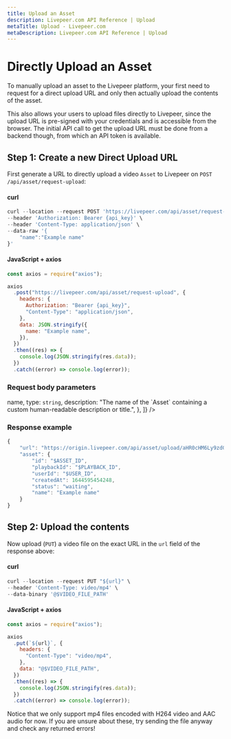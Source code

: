 ```yaml
---
title: Upload an Asset
description: Livepeer.com API Reference | Upload
metaTitle: Upload - Livepeer.com
metaDescription: Livepeer.com API Reference | Upload
---
```


# Directly Upload an Asset

To manually upload an asset to the Livepeer platform, your first need to request
for a direct upload URL and only then actually upload the contents of the asset.

This also allows your users to upload files directly to Livepeer, since the
upload URL is pre-signed with your credentials and is accessible from the
browser. The initial API call to get the upload URL must be done from a backend
though, from which an API token is available.

## Step 1: Create a new Direct Upload URL

First generate a URL to directly upload a video `Asset` to Livepeer on
`POST /api/asset/request-upload`:

#### curl

```jsx
curl --location --request POST 'https://livepeer.com/api/asset/request-upload' \
--header 'Authorization: Bearer {api_key}' \
--header 'Content-Type: application/json' \
--data-raw '{
    "name":"Example name"
}'
```

#### JavaScript + axios

```javascript
const axios = require("axios");

axios
  .post("https://livepeer.com/api/asset/request-upload", {
    headers: {
      Authorization: "Bearer {api_key}",
      "Content-Type": "application/json",
    },
    data: JSON.stringify({
      name: "Example name",
    }),
  })
  .then((res) => {
    console.log(JSON.stringify(res.data));
  })
  .catch((error) => console.log(error));
```

### Request body parameters

<Table
  data={[
    {
      parameter: <code>name</code>,
      type: <code>string</code>,
      description:
        "The name of the `Asset` containing a custom human-readable description or title.",
    },
  ]}
/>

### Response example

```jsx
{
    "url": "https://origin.livepeer.com/api/asset/upload/aHR0cHM6Ly9zdG9yYWdlLmdvb2dsZWFwaXMuY29tL2xwLW55Yy12b2QtbW9uc3Rlci9kaXJlY3RVcGxvYWQvNjI3OHQyZWlrY2JqZXUxNC9zb3VyY2U%2F...",
    "asset": {
        "id": "$ASSET_ID",
        "playbackId": "$PLAYBACK_ID",
        "userId": "$USER_ID",
        "createdAt": 1644595454248,
        "status": "waiting",
        "name": "Example name"
    }
}
```

## Step 2: Upload the contents

Now upload (`PUT`) a video file on the exact URL in the `url` field of the
response above:

#### curl

```jsx
curl --location --request PUT "${url}" \
--header 'Content-Type: video/mp4' \
--data-binary '@$VIDEO_FILE_PATH'
```

#### JavaScript + axios

```javascript
const axios = require("axios");

axios
  .put(`${url}`, {
    headers: {
      "Content-Type": "video/mp4",
    },
    data: "@$VIDEO_FILE_PATH",
  })
  .then((res) => {
    console.log(JSON.stringify(res.data));
  })
  .catch((error) => console.log(error));
```

Notice that we only support mp4 files encoded with H264 video and AAC audio for
now. If you are unsure about these, try sending the file anyway and check any
returned errors!
